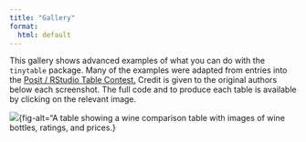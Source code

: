 ```yaml
---
title: "Gallery"
format: 
  html: default
---
```


This gallery shows advanced examples of what you can do with the `tinytable` package. Many of the examples were adapted from entries into the [Posit / RStudio Table Contest.](https://posit.co/blog/rstudio-table-contest-2022/) Credit is given to the original authors below each screenshot. The full code and to produce each table is available by clicking on the relevant image.

![](fig/gallery_wines.png){fig-alt="A table showing a wine comparison table with images of wine bottles, ratings, and prices.}
